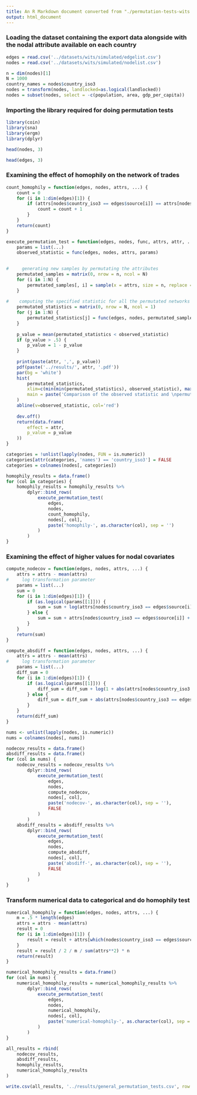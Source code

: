 ```yaml
---
title: An R Markdown document converted from "./permutation-tests-wits.ipynb"
output: html_document
---
```


### Loading the dataset containing the export data alongside with the nodal attribute available on each country

```r
edges = read.csv('../datasets/wits/simulated/edgelist.csv')
nodes = read.csv('../datasets/wits/simulated/nodelist.csv')
```

```r
n = dim(nodes)[1]
N = 1000
country_names = nodes$country_iso3
nodes = transform(nodes, landlocked=as.logical(landlocked))
nodes = subset(nodes, select = -c(population, area, gdp_per_capita))
```

### Importing the library required for doing permutation tests

```r
library(coin)
library(sna)
library(ergm)
library(dplyr)
```

```r
head(nodes, 3)
```

```r
head(edges, 3)
```

### Examining the effect of homophily on the network of trades

```r
count_homophily = function(edges, nodes, attrs, ...) {
    count = 0
    for (i in 1:dim(edges)[1]) {
        if (attrs[nodes$country_iso3 == edges$source[i]] == attrs[nodes$country_iso3 == edges$target[i]]) {
            count = count + 1
        }
    }
    return(count)
}
```

```r
execute_permutation_test = function(edges, nodes, func, attrs, attr, ...) {
    params = list(...)
    observed_statistic = func(edges, nodes, attrs, params)

    
#     generating new samples by permutating the attributes
    permutated_samples = matrix(0, nrow = n, ncol = N)
    for (i in 1:N) {
        permutated_samples[, i] = sample(x = attrs, size = n, replace = F)
    }
    
#    computing the specified statistic for all the permutated networks
    permutated_statistics = matrix(0, nrow = N, ncol = 1)
    for (j in 1:N) {
        permutated_statistics[j] = func(edges, nodes, permutated_samples[, j], params)
    }
    
    p_value = mean(permutated_statistics < observed_statistic)
    if (p_value > .5) {
        p_value = 1 - p_value
    }
    
    print(paste(attr, ',', p_value))
    pdf(paste('../results/', attr, '.pdf'))
    par(bg = 'white')
    hist(
        permutated_statistics, 
        xlim=c(min(min(permutated_statistics), observed_statistic), max(max(permutated_statistics), observed_statistic)), 
        main = paste('Comparison of the observed statistic and \npermutated ones with respect to \n', attr, 'with p-value: ', p_value)
    )
    abline(v=observed_statistic, col='red')
    
    dev.off()
    return(data.frame(
        effect = attr, 
        p_value = p_value
    ))
}
```

```r
categories = !unlist(lapply(nodes, FUN = is.numeric))
categories[attr(categories, 'names') == 'country_iso3'] = FALSE
categories = colnames(nodes[, categories])
```

```r
homophily_results = data.frame()
for (col in categories) {
    homophily_results = homophily_results %>%
        dplyr::bind_rows(
            execute_permutation_test(
                edges,
                nodes,
                count_homophily,
                nodes[, col],
                paste('homophily-', as.character(col), sep = '')
            )
        )
}
```

### Examining the effect of higher values for nodal covariates

```r
compute_nodecov = function(edges, nodes, attrs, ...) {
    attrs = attrs - mean(attrs)
#     log transformation parameter
    params = list(...)
    sum = 0
    for (i in 1:dim(edges)[1]) {
        if (as.logical(params[[1]])) {
            sum = sum + log(attrs[nodes$country_iso3 == edges$source[i]] + attrs[nodes$country_iso3 == edges$target[i]])
        } else {
            sum = sum + attrs[nodes$country_iso3 == edges$source[i]] + attrs[nodes$country_iso3 == edges$target[i]]
        }
    }
    return(sum)
}
```

```r
compute_absdiff = function(edges, nodes, attrs, ...) {
    attrs = attrs - mean(attrs)
#     log transformation parameter
    params = list(...)
    diff_sum = 0
    for (i in 1:dim(edges)[1]) {
        if (as.logical(params[[1]])) {
            diff_sum = diff_sum + log(1 + abs(attrs[nodes$country_iso3 == edges$source[i]] - attrs[nodes$country_iso3 == edges$target[i]]))
        } else {
            diff_sum = diff_sum + abs(attrs[nodes$country_iso3 == edges$source[i]] - attrs[nodes$country_iso3 == edges$target[i]])
        }
    }
    return(diff_sum)
}
```

```r
nums <- unlist(lapply(nodes, is.numeric))
nums = colnames(nodes[, nums])
```

```r
nodecov_results = data.frame()
absdiff_results = data.frame()
for (col in nums) {
    nodecov_results = nodecov_results %>%
        dplyr::bind_rows(
            execute_permutation_test(
                edges,
                nodes,
                compute_nodecov,
                nodes[, col],
                paste('nodecov-', as.character(col), sep = ''), 
                FALSE
            )
        )
    absdiff_results = absdiff_results %>%
        dplyr::bind_rows(
            execute_permutation_test(
                edges,
                nodes,
                compute_absdiff,
                nodes[, col],
                paste('absdiff-', as.character(col), sep = ''), 
                FALSE
            )
        )
}
```

### Transform numerical data to categorical and do homophily test

```r
numerical_homophily = function(edges, nodes, attrs, ...) {
    m = .5 * length(edges)
    attrs = attrs - mean(attrs)
    result = 0
    for (i in 1:dim(edges)[1]) {
        result = result + attrs[which(nodes$country_iso3 == edges$source[i])] * attrs[which(nodes$country_iso3 == edges$target[i])]
    }
    result = result / 2 / m / sum(attrs**2) * n
    return(result)
}
```

```r
numerical_homophily_results = data.frame()
for (col in nums) {
    numerical_homophily_results = numerical_homophily_results %>% 
        dplyr::bind_rows(
            execute_permutation_test(
                edges,
                nodes,
                numerical_homophily, 
                nodes[, col],
                paste('numerical-homophily-', as.character(col), sep = '')
            )
        )
}
```

```r
all_results = rbind(
    nodecov_results, 
    absdiff_results, 
    homophily_results, 
    numerical_homophily_results
)
```

```r
write.csv(all_results, '../results/general_permutation_tests.csv', row.names=F)
```

